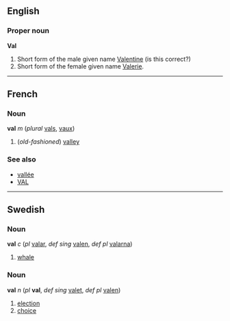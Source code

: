 ==English==
===Proper noun===
'''Val'''

#Short form of the male given name [[Valentine]] (is this correct?)
#Short form of the female given name [[Valerie]].

----
==French==
===Noun===
'''val''' ''m'' (''plural'' [[vals]], [[vaux]])

# (''old-fashioned'') [[valley]]

===See also===
*[[vallée]]
*[[VAL]]

----
==Swedish==
===Noun===
'''val''' ''c'' (''pl'' [[valar]], ''def sing'' [[valen]], ''def pl'' [[valarna]])

#[[whale]]

===Noun===
'''val''' ''n'' (''pl'' '''val''', ''def sing'' [[valet]], ''def pl'' [[valen]])

#[[election]]
#[[choice]]